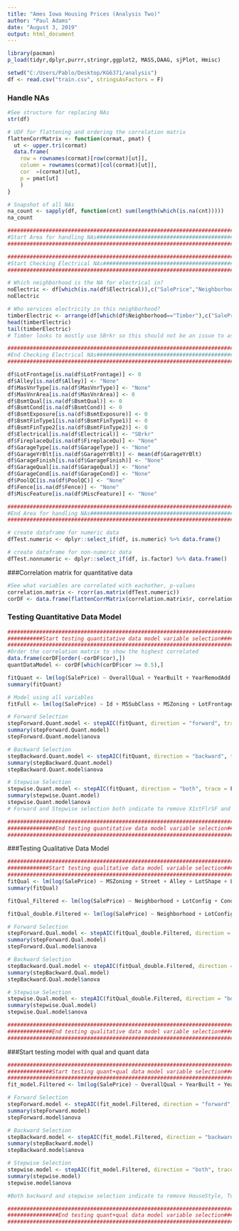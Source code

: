 ```yaml
---
title: "Ames Iowa Housing Prices (Analysis Two)"
author: "Paul Adams"
date: "August 3, 2019"
output: html_document
---
```


```r
library(pacman)
p_load(tidyr,dplyr,purrr,stringr,ggplot2, MASS,DAAG, sjPlot, Hmisc)
```

```r
setwd("C:/Users/Pablo/Desktop/KG6371/analysis")
df <- read.csv("train.csv", stringsAsFactors = F)
```

### Handle NAs
```r
#See structure for replacing NAs
str(df)

# UDF for flattening and ordering the correlation matrix
flattenCorrMatrix <- function(cormat, pmat) {
  ut <- upper.tri(cormat)
  data.frame(
    row = rownames(cormat)[row(cormat)[ut]],
    column = rownames(cormat)[col(cormat)[ut]],
    cor  =(cormat)[ut],
    p = pmat[ut]
    )
}

# Snapshot of all NAs
na_count <- sapply(df, function(cnt) sum(length(which(is.na(cnt)))))
na_count

########################################################################################################
#Start Area for handling NAs############################################################################
########################################################################################################

##############################################################################
#Start Checking Electrical NAs################################################
##############################################################################

# Which neighborhood is the NA for electrical in?
noElectric <- df[which(is.na(df$Electrical)),c("SalePrice","Neighborhood")]
noElectric

# Who services electricity in this neighborhood?
timberElectric <- arrange(df[which(df$Neighborhood=="Timber"),c("SalePrice","Electrical")], SalePrice)
head(timberElectric)
tail(timberElectric)
# Timber looks to mostly use SBrkr so this should not be an issue to assume for the NA value for Electrical - it also fits the SalePrice range of SBrkr

##############################################################################
#End Checking Electrical NAs##################################################
##############################################################################

df$LotFrontage[is.na(df$LotFrontage)] <- 0
df$Alley[is.na(df$Alley)] <- "None"
df$MasVnrType[is.na(df$MasVnrType)] <- "None"
df$MasVnrArea[is.na(df$MasVnrArea)] <- 0
df$BsmtQual[is.na(df$BsmtQual)] <- 0
df$BsmtCond[is.na(df$BsmtCond)] <- 0
df$BsmtExposure[is.na(df$BsmtExposure)] <- 0
df$BsmtFinType1[is.na(df$BsmtFinType1)] <- 0
df$BsmtFinType2[is.na(df$BsmtFinType2)] <- 0
df$Electrical[is.na(df$Electrical)] <- "SBrkr"
df$FireplaceQu[is.na(df$FireplaceQu)] <- "None"
df$GarageType[is.na(df$GarageType)] <- "None"
df$GarageYrBlt[is.na(df$GarageYrBlt)] <- mean(df$GarageYrBlt)
df$GarageFinish[is.na(df$GarageFinish)] <- "None"
df$GarageQual[is.na(df$GarageQual)] <- "None"
df$GarageCond[is.na(df$GarageCond)] <- "None"
df$PoolQC[is.na(df$PoolQC)] <- "None"
df$Fence[is.na(df$Fence)] <- "None"
df$MiscFeature[is.na(df$MiscFeature)] <- "None"

########################################################################################################
#End Area for handling NAs##############################################################################
########################################################################################################

# create dataframe for numeric data
dfTest.numeric <- dplyr::select_if(df, is.numeric) %>% data.frame()

# create dataframe for non-numeric data
dfTest.nonnumeric <- dplyr::select_if(df, is.factor) %>% data.frame()
```

###Correlation matrix for quantitative data
```r
#See what variables are correlated with eachother, p-values
correlation.matrix <- rcorr(as.matrix(dfTest.numeric))
corDF <- data.frame(flattenCorrMatrix(correlation.matrix$r, correlation.matrix$P))
```

### Testing Quantitative Data Model
```r
#################################################################################
###########Start testing quantitative data model variable selection##############
#################################################################################
#Order the correlation matrix to show the highest correlated
data.frame(corDF[order(-corDF$cor),])
quantDataModel <- corDF[which(corDF$cor >= 0.5),]

fitQuant <- lm(log(SalePrice) ~ OverallQual + YearBuilt + YearRemodAdd + TotalBsmtSF + GrLivArea + X1stFlrSF + FullBath + TotRmsAbvGrd + GarageCars + GarageArea + Neighborhood, data = df)
summary(fitQuant)

# Model using all variables
fitFull <- lm(log(SalePrice) ~ Id + MSSubClass + MSZoning + LotFrontage + LotArea + Street + Alley + LotShape + LandContour + Utilities + LotConfig + LandSlope + Neighborhood + Condition1 + Condition2 + BldgType + HouseStyle + OverallQual + OverallCond + YearBuilt + YearRemodAdd + RoofStyle + RoofMatl + Exterior1st + Exterior2nd + MasVnrType + MasVnrArea + ExterQual + ExterCond + Foundation + BsmtQual + BsmtCond + BsmtExposure + BsmtFinType1 + BsmtFinSF1 + BsmtFinType2 + BsmtFinSF2 + BsmtUnfSF + TotalBsmtSF + Heating + HeatingQC + CentralAir + Electrical + X1stFlrSF + X2ndFlrSF + LowQualFinSF + GrLivArea + BsmtFullBath + BsmtHalfBath + FullBath + HalfBath + BedroomAbvGr + KitchenAbvGr + KitchenQual + TotRmsAbvGrd + Functional + Fireplaces + FireplaceQu + GarageType + GarageYrBlt + GarageFinish + GarageCars + GarageArea + GarageQual + GarageCond + PavedDrive + WoodDeckSF + OpenPorchSF + EnclosedPorch + X3SsnPorch + ScreenPorch + PoolArea + PoolQC + Fence + MiscFeature + MiscVal + MoSold + YrSold + SaleType + SaleCondition, data = df)

# Forward Selection
stepForward.Quant.model <- stepAIC(fitQuant, direction = "forward", trace = F)
summary(stepForward.Quant.model)
stepForward.Quant.model$anova

# Backward Selection
stepBackward.Quant.model <- stepAIC(fitQuant, direction = "backward", trace = F)
summary(stepBackward.Quant.model)
stepBackward.Quant.model$anova

# Stepwise Selection
stepwise.Quant.model <- stepAIC(fitQuant, direction = "both", trace = F)
summary(stepwise.Quant.model)
stepwise.Quant.model$anova
# Forward and Stepwise selection both indicate to remove X1stFlrSF and FullBath

#################################################################################
###############End testing quantitative data model variable selection############
#################################################################################
```

###Testing Qualitative Data Model
```r
#################################################################################
#############Start testing qualitative data model variable selection#############
#################################################################################
fitQual <- lm(log(SalePrice) ~ MSZoning + Street + Alley + LotShape + LandContour + Utilities + LotConfig + LandSlope + Neighborhood + Condition1 + Condition2 + BldgType + HouseStyle + RoofStyle + RoofMatl + Exterior1st + Exterior2nd + MasVnrType + ExterQual + ExterCond + Foundation + BsmtQual + BsmtCond + BsmtExposure + BsmtFinType1 + BsmtFinType2 + Heating + HeatingQC + CentralAir + Electrical + KitchenQual + FireplaceQu + GarageType + GarageFinish + GarageQual + GarageCond + PavedDrive + PoolQC + Fence+ MiscFeature + SaleType + SaleCondition, data=df)
summary(fitQual)

fitQual_Filtered <- lm(log(SalePrice) ~ Neighborhood + LotConfig + Condition1 + BldgType + HouseStyle + RoofMatl + Heating + KitchenQual + GarageQual + GarageCond + PoolQC, data=df)

fitQual_double.Filtered <- lm(log(SalePrice) ~ Neighborhood + LotConfig + BldgType + HouseStyle + RoofMatl + KitchenQual + PoolQC, data=df) ##LotConfig mostly only matters when it's a Culdesac

# Forward Selection
stepForward.Qual.model <- stepAIC(fitQual_double.Filtered, direction = "forward", trace = F)
summary(stepForward.Qual.model)
stepForward.Qual.model$anova

# Backward Selection
stepBackward.Qual.model <- stepAIC(fitQual_double.Filtered, direction = "backward", trace = F)
summary(stepBackward.Qual.model)
stepBackward.Qual.model$anova

# Stepwise Selection
stepwise.Qual.model <- stepAIC(fitQual_double.Filtered, direction = "both", trace = F)
summary(stepwise.Qual.model)
stepwise.Qual.model$anova

#################################################################################
##############End testing qualitative data model variable selection##############
#################################################################################
```

###Start testing model with qual and quant data
```r
#################################################################################
##############Start testing quant+qual data model variable selection#############
#################################################################################
fit_model.Filtered <- lm(log(SalePrice) ~ OverallQual + YearBuilt + YearRemodAdd + TotalBsmtSF + GrLivArea + TotRmsAbvGrd + GarageCars + GarageArea + Neighborhood + LotConfig + BldgType + HouseStyle + RoofMatl + KitchenQual + PoolQC, data = df)

# Forward Selection
stepForward.model <- stepAIC(fit_model.Filtered, direction = "forward", trace = F)
summary(stepForward.model)
stepForward.model$anova

# Backward Selection
stepBackward.model <- stepAIC(fit_model.Filtered, direction = "backward", trace = F)
summary(stepBackward.model)
stepBackward.model$anova

# Stepwise Selection
stepwise.model <- stepAIC(fit_model.Filtered, direction = "both", trace = F)
summary(stepwise.model)
stepwise.model$anova

#Both backward and stepwise selection indicate to remove HouseStyle, TotRmsAbvGrd, X1stFlrSF, and FullBath

#################################################################################
################End testing quant+qual data model variable selection#############
#################################################################################
```